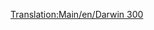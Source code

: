 [[Translation:Main/en/Darwin 300]]
{{Template:Aircraft
|Name=Darwin 300
|Image=[[File:en/Boeing747.png|Darwin 300]]
|Cost=61.523 (123,046)
|Speed=947 kph (592 MPH)
|Annual=7.115 (14,230)
|Designed=1967
|Lifespan=25
|Capacity=300 passengers & 50 bags of mail
|Description=Large airplane with massive capacity. Very high cost and higher than average maintenance costs.
|Real-lifeWikilink=Boeing 747
|Real-life=Boeing 747
}}